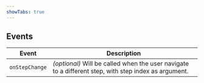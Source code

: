 ```yaml
---
showTabs: true
---
```


## Events

| Event          | Description                                                                                          |
| -------------- | ---------------------------------------------------------------------------------------------------- |
| `onStepChange` | _(optional)_ Will be called when the user navigate to a different step, with step index as argument. |
